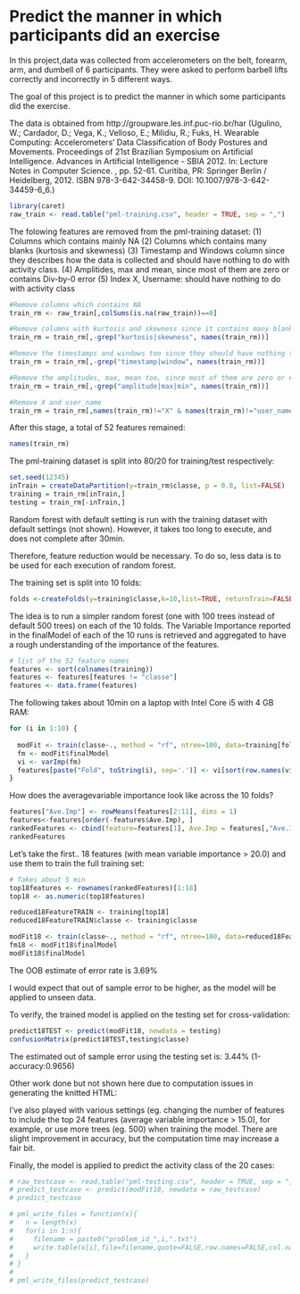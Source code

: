 Predict the manner in which participants did an exercise
========================================================

In this project,data was collected from accelerometers on the belt, forearm, arm, and dumbell of 6 participants. They were asked to perform barbell lifts correctly and incorrectly in 5 different ways.

The goal of this project is to predict the manner in which some participants did the exercise.

The data is obtained from http://groupware.les.inf.puc-rio.br/har
(Ugulino, W.; Cardador, D.; Vega, K.; Velloso, E.; Milidiu, R.; Fuks, H. Wearable Computing: Accelerometers' Data Classification of Body Postures and Movements. Proceedings of 21st Brazilian Symposium on Artificial Intelligence. Advances in Artificial Intelligence - SBIA 2012. In: Lecture Notes in Computer Science. , pp. 52-61. Curitiba, PR: Springer Berlin / Heidelberg, 2012. ISBN 978-3-642-34458-9. DOI: 10.1007/978-3-642-34459-6_6.)


```r
library(caret)
raw_train <- read.table("pml-training.csv", header = TRUE, sep = ",")
```

The folowing features are removed from the pml-training dataset:
(1) Columns which contains mainly NA
(2) Columns which contains many blanks (kurtosis and skewness)
(3) Timestamp and Windows column since they describes how the data is collected and should have nothing to do with activity class.
(4) Amplitides, max and mean, since most of them are zero or contains Div-by-0 error
(5) Index X, Username: should have nothing to do with activity class 


```r
#Remove columns which contains NA
train_rm <- raw_train[,colSums(is.na(raw_train))==0]

#Remove columns with kurtosis and skewness since it contains many blanks
train_rm = train_rm[,-grep("kurtosis|skewness", names(train_rm))]

#Remove the timestamps and windows too since they should have nothing to do with activity class
train_rm = train_rm[,-grep("timestamp|window", names(train_rm))]

#Remove the amplitudes, max, mean too, since most of them are zero or #Div/0!
train_rm = train_rm[,-grep("amplitude|max|min", names(train_rm))]

#Remove X and user_name
train_rm = train_rm[,names(train_rm)!="X" & names(train_rm)!="user_name"]

```

After this stage, a total of 52 features remained:
```r
names(train_rm)
```

The pml-training dataset is split into 80/20 for training/test respectively:
```r
set.seed(12345)
inTrain = createDataPartition(y=train_rm$classe, p = 0.8, list=FALSE)
training = train_rm[inTrain,]
testing = train_rm[-inTrain,]
```

Random forest with default setting is run with the training dataset with default settings (not shown). However, it takes too long to execute, and does not complete after 30min. 

Therefore, feature reduction would be necessary. To do so, less data is to be used for each execution of random forest.

The training set is split into 10 folds:
```r
folds <-createFolds(y=training$classe,k=10,list=TRUE, returnTrain=FALSE)
```

The idea is to run a simpler random forest (one with 100 trees instead of default 500 trees) on each of the 10 folds. The Variable Importance reported in the finalModel of each of the 10 runs is retrieved and aggregated to have a rough understanding of the importance of the features.


```r
# list of the 52 feature names
features <- sort(colnames(training))
features <- features[features != "classe"]
features <- data.frame(features)
```

The following takes about 10min on a laptop with Intel Core i5 with 4 GB RAM:
```r
for (i in 1:10) { 
  
  modFit <- train(classe~., method = "rf", ntree=100, data=training[folds[[i]],])
  fm <- modFit$finalModel
  vi <- varImp(fm)
  features[paste("Fold", toString(i), sep='.')] <- vi[sort(row.names(vi)),]
}
```

How does the averagevariable importance look like across the 10 folds?
```r
features["Ave.Imp"] <- rowMeans(features[2:11], dims = 1)
features<-features[order(-features$Ave.Imp), ]
rankedFeatures <- cbind(feature=features[1], Ave.Imp = features[,"Ave.Imp"])
rankedFeatures
```

Let's take the first.. 18 features (with mean variable importance > 20.0) and use them to train the full training set:

```r
# Takes about 5 min
top18features <- rownames(rankedFeatures)[1:18]
top18 <- as.numeric(top18features)

reduced18FeatureTRAIN <- training[top18]
reduced18FeatureTRAIN$classe <- training$classe

modFit18 <- train(classe~., method = "rf", ntree=100, data=reduced18FeatureTRAIN)
fm18 <- modFit18$finalModel 
modFit18$finalModel
```
The OOB estimate of error rate is 3.69%

I would expect that out of sample error to be higher, as the model will be applied to unseen data.

To verify, the trained model is applied on the testing set for cross-validation:

```r
predict18TEST <- predict(modFit18, newdata = testing)
confusionMatrix(predict18TEST,testing$classe) 
```

The estimated out of sample error using the testing set is: 3.44%
(1-accuracy:0.9656)

Other work done but not shown here due to computation issues in generating the knitted HTML:

I've also played with various settings (eg. changing the number of features to include the top 24 features (average variable importance > 15.0), for example, or use more trees (eg. 500) when training the model. There are slight improvement in accuracy, but the computation time may increase a fair bit.

Finally, the model is applied to predict the activity class of the 20 cases:

```r
# raw_testcase <- read.table("pml-testing.csv", header = TRUE, sep = ",")
# predict_testcase <- predict(modFit18, newdata = raw_testcase)
# predict_testcase

# pml_write_files = function(x){
#   n = length(x)
#   for(i in 1:n){
#     filename = paste0("problem_id_",i,".txt")
#     write.table(x[i],file=filename,quote=FALSE,row.names=FALSE,col.names=FALSE)
#   }
# }
# 
# pml_write_files(predict_testcase)

```





